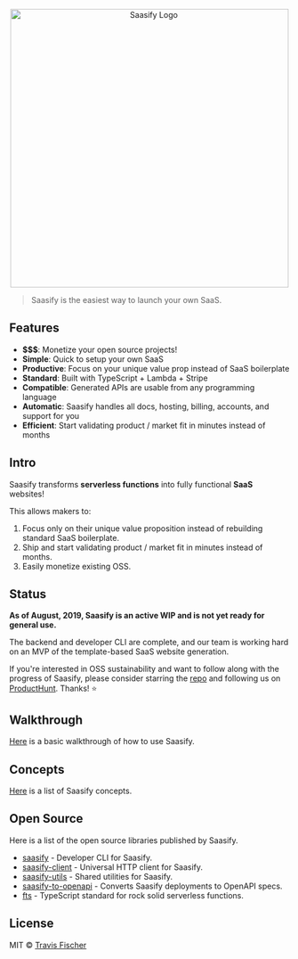 
<Head>
  <title>Saasify</title>
</Head>

<p align="center">
  <a href="https://saasify.xyz" title="Saasify">
    <img src="https://raw.githubusercontent.com/saasify-xyz/saasify/master/logo-white@1024w.png" alt="Saasify Logo" width="500" />
  </a>
</p>

> Saasify is the easiest way to launch your own SaaS.

## Features

- **$$$**: Monetize your open source projects!
- **Simple**: Quick to setup your own SaaS
- **Productive**: Focus on your unique value prop instead of SaaS boilerplate
- **Standard**: Built with TypeScript + Lambda + Stripe
- **Compatible**: Generated APIs are usable from any programming language
- **Automatic**: Saasify handles all docs, hosting, billing, accounts, and support for you
- **Efficient**: Start validating product / market fit in minutes instead of months

## Intro

Saasify transforms **serverless functions** into fully functional **SaaS** websites!

This allows makers to:

1. Focus only on their unique value proposition instead of rebuilding standard SaaS boilerplate.
2. Ship and start validating product / market fit in minutes instead of months.
3. Easily monetize existing OSS.

## Status

**As of August, 2019, Saasify is an active WIP and is not yet ready for general use.**

The backend and developer CLI are complete, and our team is working hard on an MVP of the template-based SaaS website generation.

If you're interested in OSS sustainability and want to follow along with the progress of Saasify, please consider starring the [repo](https://github.com/saasify/saasify) and following us on [ProductHunt](https://www.producthunt.com/upcoming/saasify-2). Thanks! ⭐️

## Walkthrough

[Here](/walkthrough) is a basic walkthrough of how to use Saasify.

## Concepts

[Here](/concepts) is a list of Saasify concepts.

## Open Source

Here is a list of the open source libraries published by Saasify.

- [saasify](https://github.com/saasify-xyz/saasify/tree/master/packages/saasify-cli) - Developer CLI for Saasify.
- [saasify-client](https://github.com/saasify-xyz/saasify/tree/master/packages/saasify-client) - Universal HTTP client for Saasify.
- [saasify-utils](https://github.com/saasify-xyz/saasify/tree/master/packages/saasify-utils) - Shared utilities for Saasify.
- [saasify-to-openapi](https://github.com/saasify-xyz/saasify/tree/master/packages/saasify-to-openapi) - Converts Saasify deployments to OpenAPI specs.
- [fts](https://github.com/transitive-bullshit/functional-typescript) - TypeScript standard for rock solid serverless functions.

## License

MIT © [Travis Fischer](https://transitivebullsh.it)
